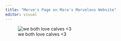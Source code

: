 ```yaml
---
title: "Merve's Page on Mara's Marvelous Website"
editor: visual
---
```


![we both love calves \<3](https://ruminants.ceva.pro/hubfs/Pregnant%20cow.webp)
